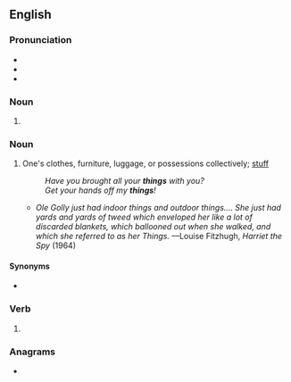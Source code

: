 {{also|Things}}
==English==
{{wikipedia}}

===Pronunciation===
* {{IPA|en|/θɪŋz/}}
* {{audio|en|en-us-things.ogg|Audio (US)}}
* {{rhymes|en|ɪŋz|s=1}}

===Noun===
{{head|en|noun form}}

# {{plural of|en|thing}}

===Noun===
{{en-plural noun}}

# One's clothes, furniture, luggage, or possessions collectively; [[stuff]]
#: ''Have you brought all your '''things''' with you?''
#: ''Get your hands off my '''things'''!''
#* ''Ole Golly just had indoor things and outdoor things.... She just had yards and yards of tweed which enveloped her like a lot of discarded blankets, which ballooned out when she walked, and which she referred to as her Things.'' —Louise Fitzhugh, ''Harriet the Spy'' (1964)

====Synonyms====
* {{l|en|stuff}}

===Verb===
{{head|en|verb form}}

# {{en-third-person singular of|thing}}

===Anagrams===
* {{anagrams|en|a=ghinst|nights}}